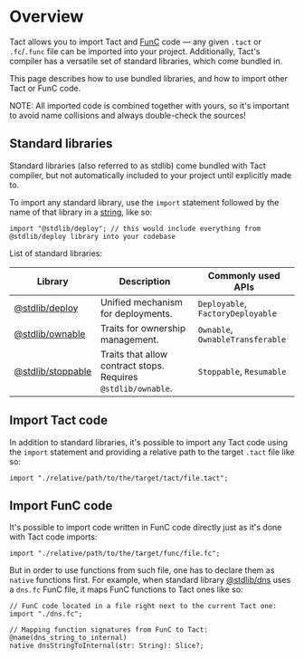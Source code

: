 
# Overview

Tact allows you to import Tact and [FunC](https://docs.ton.org/develop/func/overview) code — any given `.tact` or `.fc`/`.func` file can be imported into your project. Additionally, Tact's compiler has a versatile set of standard libraries, which come bundled in.

This page describes how to use bundled libraries, and how to import other Tact or FunC code.

<Callout type="warning" emoji="⚠️">
NOTE: All imported code is combined together with yours, so it's important to avoid name collisions and always double-check the sources!
</Callout>

## Standard libraries

Standard libraries (also referred to as stdlib) come bundled with Tact compiler, but not automatically included to your project until explicitly made to.

To import any standard library, use the `import` statement followed by the name of that library in a [string](/language/ref/strings), like so:

```tact
import "@stdlib/deploy"; // this would include everything from @stdlib/deploy library into your codebase
```

List of standard libraries:

Library                | Description                                                   | Commonly used APIs
-------                | -----------                                                   | ------------------
[@stdlib/deploy][3]    | Unified mechanism for deployments.                            | `Deployable`, `FactoryDeployable`
[@stdlib/ownable][5]   | Traits for ownership management.                              | `Ownable`, `OwnableTransferable`
[@stdlib/stoppable][6] | Traits that allow contract stops. Requires `@stdlib/ownable`. | `Stoppable`, `Resumable`

[3]: /language/libs/deploy
[5]: /language/libs/ownable
[6]: /language/libs/stoppable

## Import Tact code

In addition to standard libraries, it's possible to import any Tact code using the `import` statement and providing a relative path to the target `.tact` file like so:

```tact
import "./relative/path/to/the/target/tact/file.tact";
```

## Import FunC code

It's possible to import code written in FunC code directly just as it's done with Tact code imports:

```tact
import "./relative/path/to/the/target/func/file.fc";
```

But in order to use functions from such file, one has to declare them as `native` functions first. For example, when standard library [@stdlib/dns](/language/libs/dns) uses a `dns.fc` FunC file, it maps FunC functions to Tact ones like so:

```tact
// FunC code located in a file right next to the current Tact one:
import "./dns.fc";

// Mapping function signatures from FunC to Tact:
@name(dns_string_to_internal)
native dnsStringToInternal(str: String): Slice?;
```
